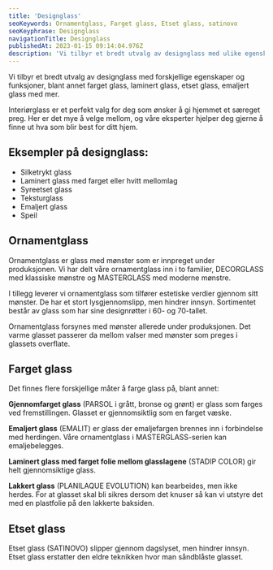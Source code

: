 ```yaml
---
title: 'Designglass'
seoKeywords: Ornamentglass, Farget glass, Etset glass, satinovo
seoKeyphrase: Designglass
navigationTitle: Designglass
publishedAt: 2023-01-15 09:14:04.976Z
description: 'Vi tilbyr et bredt utvalg av designglass med ulike egenskaper og funksjoner. Bla. farget glass, laminert glass, etset glass, emaljert glass med mer.'
---
```


Vi tilbyr et bredt utvalg av designglass med forskjellige egenskaper og funksjoner, blant annet farget glass, laminert glass, etset glass, emaljert glass med mer.

Interiørglass er et perfekt valg for deg som ønsker å gi hjemmet et særeget preg. Her er det mye å velge mellom, og våre eksperter hjelper deg gjerne å finne ut hva som blir best for ditt hjem.

## Eksempler på designglass:

- Silketrykt glass
- Laminert glass med farget eller hvitt mellomlag
- Syreetset glass
- Teksturglass
- Emaljert glass
- Speil

## Ornamentglass

Ornamentglass er glass med mønster som er innpreget under produksjonen. Vi har delt våre ornamentglass inn i to familier, DECORGLASS med klassiske mønstre og MASTERGLASS med moderne mønstre.

I tillegg leverer vi ornamentglass som tilfører estetiske verdier gjennom sitt mønster. De har et stort lysgjennomslipp, men hindrer innsyn. Sortimentet består av glass som har sine designrøtter i 60- og 70-tallet.

Ornamentglass forsynes med mønster allerede under produksjonen. Det varme glasset passerer da mellom valser med mønster som preges i glassets overflate.

## Farget glass

Det finnes flere forskjellige måter å farge glass på, blant annet:

**Gjennomfarget glass** (PARSOL i grått, bronse og grønt) er glass som farges ved fremstillingen. Glasset er gjennomsiktlig som en farget væske.

**Emaljert glass** (EMALIT) er glass der emaljefargen brennes inn i forbindelse med herdingen. Våre ornamentglass i MASTERGLASS-serien kan emaljebelegges.

**Laminert glass med farget folie mellom glasslagene** (STADIP COLOR) gir helt gjennomsiktige glass.

**Lakkert glass** (PLANILAQUE EVOLUTION) kan bearbeides, men ikke herdes. For at glasset skal bli sikres dersom det knuser så kan vi utstyre det med en plastfolie på den lakkerte baksiden.

## Etset glass

Etset glass (SATINOVO) slipper gjennom dagslyset, men hindrer innsyn. Etset glass erstatter den eldre teknikken hvor man såndblåste glasset.
